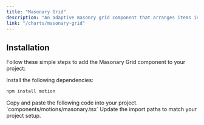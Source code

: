 ```yaml
---
title: "Masonary Grid"
description: "An adaptive masonry grid component that arranges items in a dynamic, variable-height layout, similar to Unsplash."
link: "/charts/masonary-grid"
---
```


<ComponentPreview name="masonary-grid-demo" />

## Installation

Follow these simple steps to add the Masonary Grid component to your project:

<Steps>

<Step>
Install the following dependencies:
</Step>

```bash
npm install motion
```

<Step>
Copy and paste the following code into your project.
`components/motions/masonary.tsx` 
</Step>

<CollapsibleSource name="masonary-grid" />

<Step>
     Update the import paths to match your project setup.
</Step>

</Steps>
